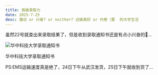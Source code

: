 ```yaml
---
title: 我被录取力
date: 2025-7-25
desc: 激动 or 兴奋? or neither? 迎接美好 or 内卷（雾  的大学生活
---
```


虽然22号就查出来录取结果了，但是收到录取通知书还是有点小兴奋的🤩…

![华中科技大学录取通知书](/static/admission.webp)

华中科技大学录取通知书

PS:EMS运输速度真是绝了，24日下午从武汉发货，25日下午就收到货了…